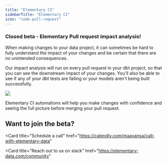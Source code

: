 ```yaml
---
title: "Elementary CI"
sidebarTitle: "Elementary CI"
icon: "code-pull-request"
---
```


### Closed beta - Elementary Pull request impact analysis!

When making changes to your data project, it can sometimes be hard to fully understand the impact of your changes and be certain that there are no unintended consequences.

Our impact analysis will run on every pull request in your dbt project, so that you can see the downstream impact of your changes.
You'll also be able to see if any of your dbt tests are failing or your models aren't being built successfully.

<img src="/pics/cloud/pr_impact_example.png" />

Elementary CI automations will help you make changes with confidence and seeing the full picture before merging your pull request.

## Want to join the beta?

<Card
  title="Schedule a call"
  href="https://calendly.com/maayansa/call-with-elementary-data"
></Card>
<Card
  title="Reach out to us on slack"
  href="https://elementary-data.com/community"
></Card>
